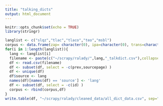 ```yaml
---
title: "talking_dicts"
output: html_document
---
```


```r
knitr::opts_chunk$set(echo = TRUE)
library(stringr)
```

```r
langlist <- c("slqz","tlac","tlaco","teo","msbl")
corpus <- data.frame(zap= character(0), ipa=character(0), trans=character(0),lang=character(0),stringsAsFactors=FALSE)
for(i in 1:length(langlist)){
  lang <- langlist[i]
  filename <- paste(c("~/scrapy/ralady/",lang,"_talkdict.csv"),collapse="")
  df <- read.csv(filename)
  df <- subset(df, select = -c(prev,sourcepage) )
  df <- unique(df)
  df$source <- lang
  names(df)[names(df) == 'source'] <- 'lang'
  df <- subset(df, select = -c(id) )
  corpus <- rbind(corpus,df)
}
write.table(df, "~/scrapy/ralady/cleaned_data/all_dict_data.csv", sep="\t")
```
